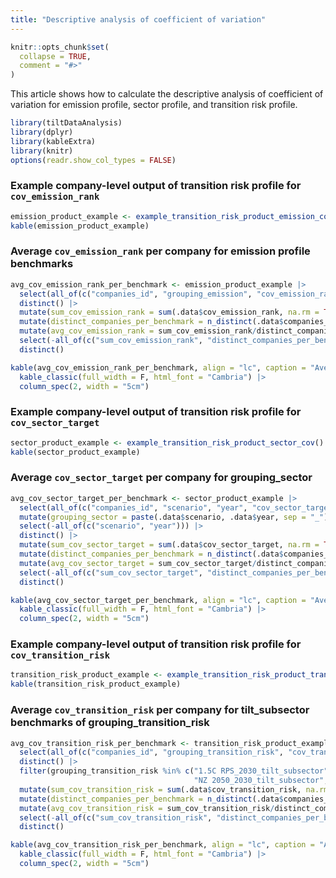 ```yaml
---
title: "Descriptive analysis of coefficient of variation"
---
```


```r
knitr::opts_chunk$set(
  collapse = TRUE,
  comment = "#>"
)
```

This article shows how to calculate the descriptive analysis of coefficient of 
variation for emission profile, sector profile, and transition risk profile.

```r
library(tiltDataAnalysis)
library(dplyr)
library(kableExtra)
library(knitr)
options(readr.show_col_types = FALSE)
```

### Example company-level output of transition risk profile for `cov_emission_rank`

```r
emission_product_example <- example_transition_risk_product_emission_cov()
kable(emission_product_example)
```

### Average `cov_emission_rank` per company for emission profile benchmarks

```r
avg_cov_emission_rank_per_benchmark <- emission_product_example |>
  select(all_of(c("companies_id", "grouping_emission", "cov_emission_rank"))) |>
  distinct() |>
  mutate(sum_cov_emission_rank = sum(.data$cov_emission_rank, na.rm = TRUE), .by = "grouping_emission") |>
  mutate(distinct_companies_per_benchmark = n_distinct(.data$companies_id, na.rm = TRUE), .by = "grouping_emission") |>
  mutate(avg_cov_emission_rank = sum_cov_emission_rank/distinct_companies_per_benchmark) |>
  select(-all_of(c("sum_cov_emission_rank", "distinct_companies_per_benchmark", "cov_emission_rank", "companies_id"))) |>
  distinct()
```

```r
kable(avg_cov_emission_rank_per_benchmark, align = "lc", caption = "Average cov_emission_rank per company for grouping_emission", escape = F) |>
  kable_classic(full_width = F, html_font = "Cambria") |>
  column_spec(2, width = "5cm")
```

### Example company-level output of transition risk profile for `cov_sector_target`

```r
sector_product_example <- example_transition_risk_product_sector_cov()
kable(sector_product_example)
```

### Average `cov_sector_target` per company for grouping_sector

```r
avg_cov_sector_target_per_benchmark <- sector_product_example |>
  select(all_of(c("companies_id", "scenario", "year", "cov_sector_target"))) |>
  mutate(grouping_sector = paste(.data$scenario, .data$year, sep = "_")) |>
  select(-all_of(c("scenario", "year"))) |>
  distinct() |>
  mutate(sum_cov_sector_target = sum(.data$cov_sector_target, na.rm = TRUE), .by = "grouping_sector") |>
  mutate(distinct_companies_per_benchmark = n_distinct(.data$companies_id, na.rm = TRUE), .by = "grouping_sector") |>
  mutate(avg_cov_sector_target = sum_cov_sector_target/distinct_companies_per_benchmark) |>
  select(-all_of(c("sum_cov_sector_target", "distinct_companies_per_benchmark", "cov_sector_target", "companies_id"))) |>
  distinct()
```

```r
kable(avg_cov_sector_target_per_benchmark, align = "lc", caption = "Average cov_sector_target per company for grouping_sector", escape = F) |>
  kable_classic(full_width = F, html_font = "Cambria") |>
  column_spec(2, width = "5cm")
```

### Example company-level output of transition risk profile for `cov_transition_risk`

```r
transition_risk_product_example <- example_transition_risk_product_transition_risk_cov()
kable(transition_risk_product_example)
```

### Average `cov_transition_risk` per company for tilt_subsector benchmarks of grouping_transition_risk

```r
avg_cov_transition_risk_per_benchmark <- transition_risk_product_example |>
  select(all_of(c("companies_id", "grouping_transition_risk", "cov_transition_risk"))) |>
  distinct() |>
  filter(grouping_transition_risk %in% c("1.5C RPS_2030_tilt_subsector", "1.5C RPS_2050_tilt_subsector",
                                         "NZ 2050_2030_tilt_subsector", "NZ 2050_2050_tilt_subsector")) |>
  mutate(sum_cov_transition_risk = sum(.data$cov_transition_risk, na.rm = TRUE), .by = "grouping_transition_risk") |>
  mutate(distinct_companies_per_benchmark = n_distinct(.data$companies_id, na.rm = TRUE), .by = "grouping_transition_risk") |>
  mutate(avg_cov_transition_risk = sum_cov_transition_risk/distinct_companies_per_benchmark) |>
  select(-all_of(c("sum_cov_transition_risk", "distinct_companies_per_benchmark", "cov_transition_risk", "companies_id"))) |>
  distinct()
```

```r
kable(avg_cov_transition_risk_per_benchmark, align = "lc", caption = "Average cov_transition_risk per company for tilt_subsector benchmarks of grouping_transition_risk", escape = F) |>
  kable_classic(full_width = F, html_font = "Cambria") |>
  column_spec(2, width = "5cm")
```

